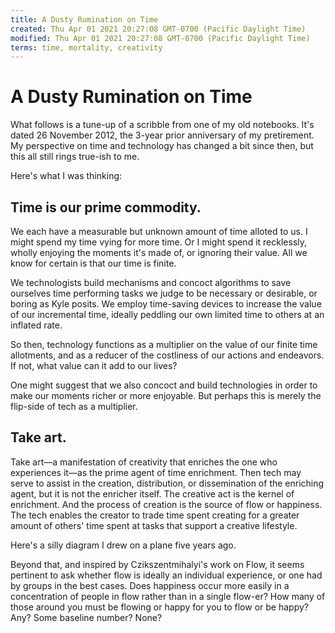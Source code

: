 ```yaml
---
title: A Dusty Rumination on Time
created: Thu Apr 01 2021 20:27:08 GMT-0700 (Pacific Daylight Time)
modified: Thu Apr 01 2021 20:27:08 GMT-0700 (Pacific Daylight Time)
terms: time, mortality, creativity
---
```


# A Dusty Rumination on Time

What follows is a tune-up of a scribble from one of my old notebooks. It's dated 26 November 2012, the 3-year prior anniversary of my pretirement. My perspective on time and technology has changed a bit since then, but this all still rings true-ish to me.

Here's what I was thinking:

## Time is our prime commodity.

We each have a measurable but unknown amount of time alloted to us. I might spend my time vying for more time. Or I might spend it recklessly, wholly enjoying the moments it's made of, or ignoring their value. All we know for certain is that our time is finite.

We technologists build mechanisms and concoct algorithms to save ourselves time performing tasks we judge to be necessary or desirable, or boring as Kyle posits. We employ time-saving devices to increase the value of our incremental time, ideally peddling our own limited time to others at an inflated rate.

So then, technology functions as a multiplier on the value of our finite time allotments, and as a reducer of the costliness of our actions and endeavors. If not, what value can it add to our lives?

One might suggest that we also concoct and build technologies in order to make our moments richer or more enjoyable. But perhaps this is merely the flip-side of tech as a multiplier.

## Take art.

Take art—a manifestation of creativity that enriches the one who experiences it—as the prime agent of time enrichment. Then tech may serve to assist in the creation, distribution, or dissemination of the enriching agent, but it is not the enricher itself. The creative act is the kernel of enrichment. And the process of creation is the source of flow or happiness. The tech enables the creator to trade time spent creating for a greater amount of others' time spent at tasks that support a creative lifestyle.

Here's a silly diagram I drew on a plane five years ago.

Beyond that, and inspired by Czikszentmihalyi's work on Flow, it seems pertinent to ask whether flow is ideally an individual experience, or one had by groups in the best cases. Does happiness occur more easily in a concentration of people in flow rather than in a single flow-er? How many of those around you must be flowing or happy for you to flow or be happy? Any? Some baseline number? None?
